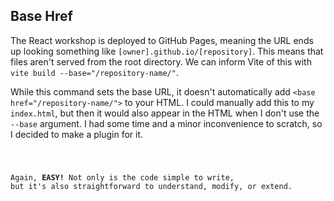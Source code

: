 
## Base Href

The React workshop is deployed to GitHub Pages, meaning the URL ends up looking something like
`[owner].github.io/[repository]`. This means that files aren't served from the root directory. We
can inform Vite of this with `vite build --base="/repository-name/"`.

While this command sets the base URL, it doesn't automatically add `<base href="/repository-name/">`
to your HTML. I could manually add this to my `index.html`, but then it would also appear in the
HTML when I don't use the `--base` argument. I had some time and a minor inconvenience to scratch,
so I decided to make a plugin for it.

<Code code={example} />

Again, **EASY!** Not only is the code simple to write, but it's also straightforward to understand,
modify, or extend.
